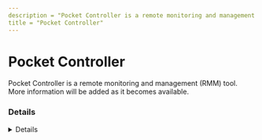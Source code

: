 ---
description = "Pocket Controller is a remote monitoring and management (RMM) tool. More information will be added as it becomes available."
title = "Pocket Controller"
---



# Pocket Controller

Pocket Controller is a remote monitoring and management (RMM) tool. More information will be added as it becomes available.

### Details
<Details author={""}
         category={""}
         created={""}
         website={""}
         lastModified={""}
         privileges={""}
         free={ false }
         verification={ false }
/>

#### Installation Paths
<Card code={ ["pocketcontroller.exe", "pocketcloudservice.exe", "wysebrowser.exe"] }/>

#### Supported OS
<Badges color="warning" badges={ ["Windows"] }/>




### Forensic Artifacts




#### Network Artifacts
<EuiSpacer size="xl"/>
<NetworkArtifactsTable data={ [{"Description": "Known remote domains", "Domains": ["soti.net/products/soti-pocket-controller"], "Ports": []}] }/>




### Detections
- Detects potential network activity of Pocket Controller RMM tool
  - [Sigma Rule](https://github.com/magicsword-io/LOLRMM/blob/main/detections/sigma/pocket_controller_network_sigma.yml)
- Detects potential processes activity of Pocket Controller RMM tool
  - [Sigma Rule](https://github.com/magicsword-io/LOLRMM/blob/main/detections/sigma/pocket_controller_processes_sigma.yml)


